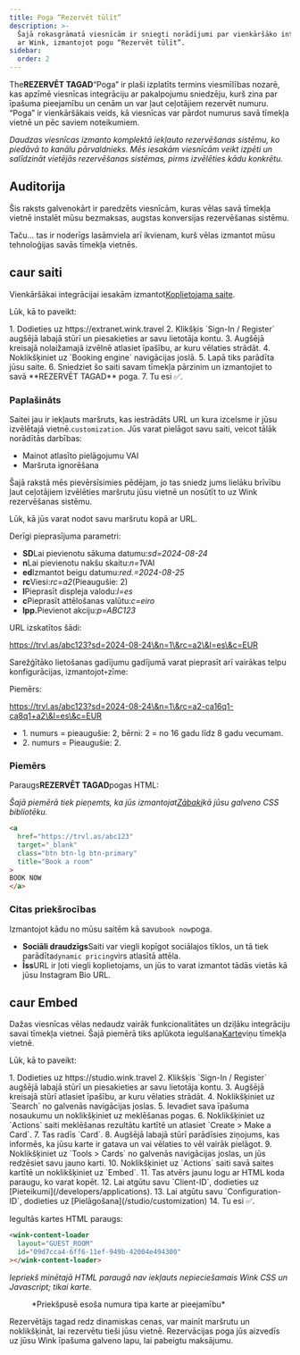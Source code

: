 ```yaml
---
title: Poga “Rezervēt tūlīt”
description: >-
  Šajā rokasgrāmatā viesnīcām ir sniegti norādījumi par vienkāršāko integrāciju
  ar Wink, izmantojot pogu “Rezervēt tūlīt”.
sidebar:
  order: 2
---
```


The**REZERVĒT TAGAD**“Poga” ir plaši izplatīts termins viesmīlības nozarē, kas apzīmē viesnīcas integrāciju ar pakalpojumu sniedzēju, kurš zina par īpašuma pieejamību un cenām un var ļaut ceļotājiem rezervēt numuru. “Poga” ir vienkāršākais veids, kā viesnīcas var pārdot numurus savā tīmekļa vietnē un pēc saviem noteikumiem.

*Daudzas viesnīcas izmanto komplektā iekļauto rezervēšanas sistēmu, ko piedāvā to kanālu pārvaldnieks. Mēs iesakām viesnīcām veikt izpēti un salīdzināt vietējās rezervēšanas sistēmas, pirms izvēlēties kādu konkrētu.*

## Auditorija

Šis raksts galvenokārt ir paredzēts viesnīcām, kuras vēlas savā tīmekļa vietnē instalēt mūsu bezmaksas, augstas konversijas rezervēšanas sistēmu.

Taču... tas ir noderīgs lasāmviela arī ikvienam, kurš vēlas izmantot mūsu tehnoloģijas savās tīmekļa vietnēs.

## caur saiti

Vienkāršākai integrācijai iesakām izmantot[Koplietojama saite](/studio/shareable-links).

Lūk, kā to paveikt:

<Steps>
  1. Dodieties uz https://extranet.wink.travel
  2. Klikšķis `Sign-In / Register` augšējā labajā stūrī un piesakieties ar savu lietotāja kontu.
  3. Augšējā kreisajā nolaižamajā izvēlnē atlasiet īpašību, ar kuru vēlaties strādāt.
  4. Noklikšķiniet uz `Booking engine` navigācijas joslā.
  5. Lapā tiks parādīta jūsu saite.
  6. Sniedziet šo saiti savam tīmekļa pārzinim un izmantojiet to savā **REZERVĒT TAGAD** poga.
  7. Tu esi ✅.
</Steps>


### Paplašināts

Saitei jau ir iekļauts maršruts, kas iestrādāts URL un kura izcelsme ir jūsu izvēlētajā vietnē.`customization`.
Jūs varat pielāgot savu saiti, veicot tālāk norādītās darbības:

* Mainot atlasīto pielāgojumu VAI
* Maršruta ignorēšana

Šajā rakstā mēs pievērsīsimies pēdējam, jo ​​tas sniedz jums lielāku brīvību ļaut ceļotājiem izvēlēties maršrutu jūsu vietnē un nosūtīt to uz Wink rezervēšanas sistēmu.

Lūk, kā jūs varat nodot savu maršrutu kopā ar URL.

Derīgi pieprasījuma parametri:

* **SD**Lai pievienotu sākuma datumu:*sd=2024-08-24*
* **n**Lai pievienotu nakšu skaitu:*n=1*VAI
* **ed**Izmantot beigu datumu:*red.=2024-08-25*
* **rc**Viesi:*rc=a2*(Pieaugušie: 2)
* **l**Pieprasīt displeja valodu:*l=es*
* **c**Pieprasīt attēlošanas valūtu:*c=eiro*
* **lpp.**&#x50;ievienot akciju:*p=ABC123*

URL izskatītos šādi:

https://trvl.as/abc123?sd=2024-08-24\&n=1\&rc=a2\&l=es\&c=EUR

Sarežģītāko lietošanas gadījumu gadījumā varat pieprasīt arī vairākas telpu konfigurācijas, izmantojot`+`zīme:

Piemērs:

https://trvl.as/abc123?sd=2024-08-24\&n=1\&rc=a2-ca16q1-ca8q1+a2\&l=es\&c=EUR

* 1. numurs = pieaugušie: 2, bērni: 2 = no 16 gadu līdz 8 gadu vecumam.
* 2. numurs = Pieaugušie: 2.

### Piemērs

Paraugs**REZERVĒT TAGAD**pogas HTML:

*Šajā piemērā tiek pieņemts, ka jūs izmantojat[Zābaki](https://getbootstrap.com)kā jūsu galveno CSS bibliotēku.*

```html
<a 
  href="https://trvl.as/abc123" 
  target="_blank" 
  class="btn btn-lg btn-primary" 
  title="Book a room"
>
BOOK NOW
</a>
```

### Citas priekšrocības

Izmantojot kādu no mūsu saitēm kā savu`book now`poga.

* **Sociāli draudzīgs**Saiti var viegli kopīgot sociālajos tīklos, un tā tiek parādīta`dynamic pricing`virs atlasītā attēla.
* **Īss**URL ir ļoti viegli koplietojams, un jūs to varat izmantot tādās vietās kā jūsu Instagram Bio URL.

## caur Embed

Dažas viesnīcas vēlas nedaudz vairāk funkcionalitātes un dziļāku integrāciju savai tīmekļa vietnei. Šajā piemērā tiks aplūkota iegulšana[Karte](/studio/cards)viņu tīmekļa vietnē.

Lūk, kā to paveikt:

<Steps>
  1. Dodieties uz https://studio.wink.travel
  2. Klikšķis `Sign-In / Register` augšējā labajā stūrī un piesakieties ar savu lietotāja kontu.
  3. Augšējā kreisajā stūrī atlasiet īpašību, ar kuru vēlaties strādāt.
  4. Noklikšķiniet uz `Search` no galvenās navigācijas joslas.
  5. Ievadiet sava īpašuma nosaukumu un noklikšķiniet uz meklēšanas pogas.
  6. Noklikšķiniet uz `Actions` saiti meklēšanas rezultātu kartītē un atlasiet `Create > Make a Card`.
  7. Tas radīs `Card`.
  8. Augšējā labajā stūrī parādīsies ziņojums, kas informēs, ka jūsu karte ir gatava un vai vēlaties to vēl vairāk pielāgot.
  9. Noklikšķiniet uz `Tools > Cards` no galvenās navigācijas joslas, un jūs redzēsiet savu jauno karti.
  10. Noklikšķiniet uz `Actions` saiti savā saites kartītē un noklikšķiniet uz `Embed`.
  11. Tas atvērs jaunu logu ar HTML koda paraugu, ko varat kopēt.
  12. Lai atgūtu savu `Client-ID`, dodieties uz [Pieteikumi](/developers/applications).
  13. Lai atgūtu savu `Configuration-ID`, dodieties uz [Pielāgošana](/studio/customization)
  14. Tu esi ✅.
</Steps>


Iegultās kartes HTML paraugs:

```html
<wink-content-loader
  layout="GUEST_ROOM"
  id="09d7cca4-6ff6-11ef-949b-42004e494300"
></wink-content-loader>
```

*Iepriekš minētajā HTML paraugā nav iekļauts nepieciešamais Wink CSS un Javascript; tikai karte.*

<figure>
  <CloudinaryImage width="350" height="829" resize="scale" quality="best" alt="Kartītes priekšskatījums" src="academy/card-example" errorImage="noimage_opaque_nyrtl0.png" />

  <figcaption>*Priekšpusē esoša numura tipa karte ar pieejamību*</figcaption>
</figure>


Rezervētājs tagad redz dinamiskas cenas, var mainīt maršrutu un noklikšķināt, lai rezervētu tieši jūsu vietnē. Rezervācijas poga jūs aizvedīs uz jūsu Wink īpašuma galveno lapu, lai pabeigtu maksājumu.

